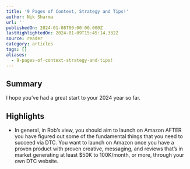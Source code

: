 ```yaml
---
title: '9 Pages of Context, Strategy and Tips!'
author: Nik Sharma
url: ''
publishedOn: 2024-01-08T00:00:00.000Z
lastHighlightedOn: 2024-01-09T15:45:14.332Z
source: reader
category: articles
tags: []
aliases:
  - 9-pages-of-context-strategy-and-tips!
---
```

## Summary

I hope you’ve had a great start to your 2024 year so far.

## Highlights
- In general, in Rob’s view, you should aim to launch on Amazon AFTER you have figured out some of the fundamental things that you need to succeed via DTC. You want to launch on Amazon once you have a proven product with proven creative, messaging, and reviews that’s in market generating at least $50K to 100K/month, or more, through your own DTC website.
